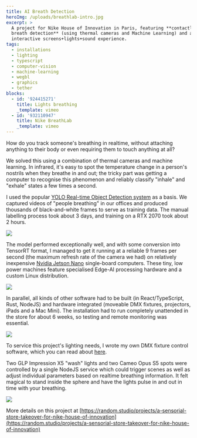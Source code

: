 ```yaml
---
title: AI Breath Detection
heroImg: /uploads/breathlab-intro.jpg
excerpt: >
  A project for Nike House of Innovation in Paris, featuring **contactless
  breath detection** (using thermal cameras and Machine Learning) and an
  interactive screens+lights+sound experience.
tags:
  - installations
  - lighting
  - typescript
  - computer-vision
  - machine-learning
  - wegbl
  - graphics
  - tether
blocks:
  - id: '924415271'
    title: Lights breathing
    _template: vimeo
  - id: '932110947'
    title: Nike BreathLab
    _template: vimeo
---
```


How do you track someone's breathing in realtime, without attaching anything to their body or even requiring them to touch anything at all?

We solved this using a combination of thermal cameras and machine learning. In infrared, it's easy to spot the temperature change in a person's nostrils when they breathe in and out; the tricky part was getting a computer to recognise this phenomenon and reliably classify "inhale" and "exhale" states a few times a second.

I used the popular [YOLO Real-time Object Detection system](https://pjreddie.com/darknet/yolo/) as a basis. We captured videos of "people breathing" in our offices and produced thousands of black-and-white frames to serve as training data. The manual labelling process took about 3 days, and training on a RTX 2070 took about 2 hours.

![](/uploads/labelling-0.1-2.gif)

The model performed exceptionally well, and with some conversion into TensorRT format, I managed to get it running at a reliable 9 frames per second (the maximum refresh rate of the camera we had) on relatively inexpensive [Nvidia Jetson Nano](https://www.nvidia.com/en-us/autonomous-machines/embedded-systems/jetson-nano/product-development/) single-board computers. These tiny, low power machines feature specialised Edge-AI processing hardware and a custom Linux distribution.

![](/uploads/thermal-uncovered.jpg)

In parallel, all kinds of other software had to be built (in React/TypeScript, Rust, NodeJS) and hardware integrated (moveable DMX fixtures, projectors, iPads and a Mac Mini). The installation had to run completely unattended in the store for about 6 weeks, so testing and remote monitoring was essential.

![](/uploads/breathlab-metrics.jpg)

To service this project's lighting needs, I wrote my own DMX fixture control software, which you can read about [here](/projects/ArtNet%20Lighting%20Desk).

Two GLP Impression X5 "wash" lights and two Cameo Opus S5 spots were controlled by a single NodeJS service which could trigger scenes as well as adjust individual parameters based on realtime breathing information. It felt magical to stand inside the sphere and have the lights pulse in and out in time with your breathing.

![](/uploads/breathlab-sketches.jpg)

More details on this project at [https://random.studio/projects/a-sensorial-store-takeover-for-nike-house-of-innovation](https://random.studio/projects/a-sensorial-store-takeover-for-nike-house-of-innovation)
